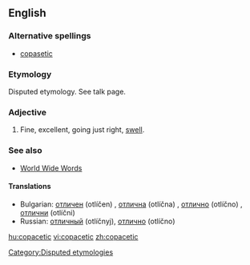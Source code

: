 ==English==

===Alternative spellings===
*[[copasetic]]

===Etymology===
Disputed etymology. See talk page.

===Adjective===
{{en-adj}}

#{{U.S.}} Fine, excellent, going just right, [[swell]].

===See also===
*[http://www.quinion.com/words/weirdwords/ww-cop1.htm World Wide Words]

====Translations====
{{trans-top|fine, excellent, going just right, swell}}
{{trans-mid}}
*Bulgarian: [[отличен]] (otlíčen) {{m}}, [[отлична]] (otlíčna) {{f}}, [[отлично]] (otlíčno) {{n}}, [[отлични]] (otlíčni) {{p}}
*Russian: [[отличный]] (otlíčnyj), [[отлично]] (otlíčno)
{{trans-bottom}}

[[Category:Disputed etymologies]]

[[hu:copacetic]]
[[vi:copacetic]]
[[zh:copacetic]]